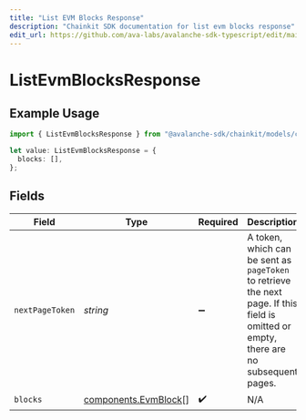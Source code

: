 ```yaml
---
title: "List EVM Blocks Response"
description: "Chainkit SDK documentation for list evm blocks response"
edit_url: https://github.com/ava-labs/avalanche-sdk-typescript/edit/main/chainkit/docs/models/components/listevmblocksresponse.md
---
```


# ListEvmBlocksResponse

## Example Usage

```typescript
import { ListEvmBlocksResponse } from "@avalanche-sdk/chainkit/models/components";

let value: ListEvmBlocksResponse = {
  blocks: [],
};
```

## Fields

| Field                                                                                                                                  | Type                                                                                                                                   | Required                                                                                                                               | Description                                                                                                                            |
| -------------------------------------------------------------------------------------------------------------------------------------- | -------------------------------------------------------------------------------------------------------------------------------------- | -------------------------------------------------------------------------------------------------------------------------------------- | -------------------------------------------------------------------------------------------------------------------------------------- |
| `nextPageToken`                                                                                                                        | *string*                                                                                                                               | :heavy_minus_sign:                                                                                                                     | A token, which can be sent as `pageToken` to retrieve the next page. If this field is omitted or empty, there are no subsequent pages. |
| `blocks`                                                                                                                               | [components.EvmBlock](https://github.com/ava-labs/avalanche-sdk-typescript/blob/main/chainkit/models/components/evmblock.md)[]                                                                           | :heavy_check_mark:                                                                                                                     | N/A                                                                                                                                    |